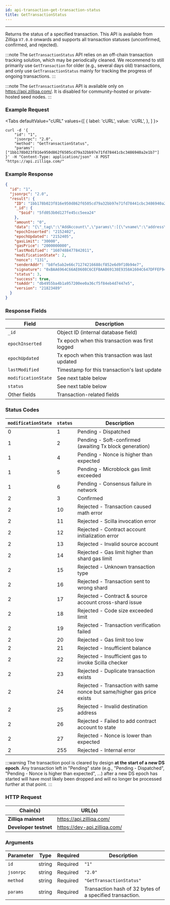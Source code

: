 ```yaml
---
id: api-transaction-get-transaction-status
title: GetTransactionStatus
---
```


---

Returns the status of a specified transaction. This API is available from Zilliqa `V7.0.0` onwards and supports all transaction statuses (unconfirmed, confirmed, and rejected).

:::note
The `GetTransactionStatus` API relies on an off-chain transaction tracking solution, which may be periodically cleaned. We recommend to still primarily use `GetTransaction` for older (e.g., several days old) transactions, and only use `GetTransactionStatus` mainly for tracking the progress of ongoing transactions.
:::

:::note
The `GetTransactionStatus` API is available only on https://api.zilliqa.com/. It is disabled for community-hosted or private-hosted seed nodes.
:::

### Example Request


<Tabs
  defaultValue="cURL"
  values={[
    { label: 'cURL', value: 'cURL', },
  ]
}>

<TabItem value="cURL">

```shell
curl -d '{
    "id": "1",
    "jsonrpc": "2.0",
    "method": "GetTransactionStatus",
    "params": ["1bb178b023f816e950d862f6505cd79a32bb97e71fd78441cbc3486940a2e1b7"]
}' -H "Content-Type: application/json" -X POST "https://api.zilliqa.com/"
```

</TabItem>

</Tabs>

### Example Response

```json
{
  "id": "1",
  "jsonrpc": "2.0",
  "result": {
    "ID": "1bb178b023f816e950d862f6505cd79a32bb97e71fd78441cbc3486940a2e1b7",
    "_id": {
      "$oid": "5fd053b0d127fe45cc5eea24"
    },
    "amount": "0",
    "data": "{\"_tag\":\"AddAccount\",\"params\":[{\"vname\":\"address\",\"type\":\"ByStr20\",\"value\":\"0x0434cdcf27e2294b3539cb6ffe2cc328d7f9757e\"},{\"vname\":\"datetime_added\",\"type\":\"String\",\"value\":\"1607488428\"}]}",
    "epochInserted": "2152402",
    "epochUpdated": "2152405",
    "gasLimit": "30000",
    "gasPrice": "2000000000",
    "lastModified": "1607488477842011",
    "modificationState": 2,
    "nonce": "131",
    "senderAddr": "b8fe5ab2e66c71274216688cf852e6d9f10b94e7",
    "signature": "0xBAA6964C66AE0608C6CEFBAAB69138E9358A1604C647DFFEF94E7022F2AB33D67F70802F71E934A0690BE4BA81CC3866B2FB668B29C528E6B77B1285533A2E2C",
    "status": 3,
    "success": true,
    "toAddr": "db4955ba4b1a957200ee0a36cf5f84eb4d7447e5",
    "version": "21823489"
  }
}
```

### Response Fields

| Field               | Description                                     |
| ------------------- | ----------------------------------------------- |
| `_id`               | Object ID (internal database field)             |
| `epochInserted`     | Tx epoch when this transaction was first logged |
| `epochUpdated`      | Tx epoch when this transaction was last updated |
| `lastModified`      | Timestamp for this transaction's last update    |
| `modificationState` | See next table below                            |
| `status`            | See next table below                            |
| Other fields        | Transaction-related fields                      |

### Status Codes

| `modificationState` | `status` | Description                                                             |
| ------------------- | -------- | ----------------------------------------------------------------------- |
| 0                   | 1        | Pending - Dispatched                                                    |
| 1                   | 2        | Pending - Soft-confirmed (awaiting Tx block generation)                 |
| 1                   | 4        | Pending - Nonce is higher than expected                                 |
| 1                   | 5        | Pending - Microblock gas limit exceeded                                 |
| 1                   | 6        | Pending - Consensus failure in network                                  |
| 2                   | 3        | Confirmed                                                               |
| 2                   | 10       | Rejected - Transaction caused math error                                |
| 2                   | 11       | Rejected - Scilla invocation error                                      |
| 2                   | 12       | Rejected - Contract account initialization error                        |
| 2                   | 13       | Rejected - Invalid source account                                       |
| 2                   | 14       | Rejected - Gas limit higher than shard gas limit                        |
| 2                   | 15       | Rejected - Unknown transaction type                                     |
| 2                   | 16       | Rejected - Transaction sent to wrong shard                              |
| 2                   | 17       | Rejected - Contract & source account cross-shard issue                  |
| 2                   | 18       | Rejected - Code size exceeded limit                                     |
| 2                   | 19       | Rejected - Transaction verification failed                              |
| 2                   | 20       | Rejected - Gas limit too low                                            |
| 2                   | 21       | Rejected - Insufficient balance                                         |
| 2                   | 22       | Rejected - Insufficient gas to invoke Scilla checker                    |
| 2                   | 23       | Rejected - Duplicate transaction exists                                 |
| 2                   | 24       | Rejected - Transaction with same nonce but same/higher gas price exists |
| 2                   | 25       | Rejected - Invalid destination address                                  |
| 2                   | 26       | Rejected - Failed to add contract account to state                      |
| 2                   | 27       | Rejected - Nonce is lower than expected                                 |
| 2                   | 255      | Rejected - Internal error                                               |

:::warning
The transaction pool is cleared by design **at the start of a new DS epoch**. Any transaction left in "Pending" state (e.g., "Pending - Dispatched", "Pending - Nonce is higher than expected", ...) after a new DS epoch has started will have most likely been dropped and will no longer be processed further at that point.
:::

### HTTP Request

| Chain(s)              | URL(s)                       |
| --------------------- | ---------------------------- |
| **Zilliqa mainnet**   | https://api.zilliqa.com/     |
| **Developer testnet** | https://dev-api.zilliqa.com/ |

### Arguments

| Parameter | Type   | Required | Description                                              |
| --------- | ------ | -------- | -------------------------------------------------------- |
| `id`      | string | Required | `"1"`                                                    |
| `jsonrpc` | string | Required | `"2.0"`                                                  |
| `method`  | string | Required | `"GetTransactionStatus"`                                 |
| `params`  | string | Required | Transaction hash of 32 bytes of a specified transaction. |
